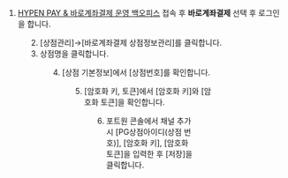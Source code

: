 


1. [HYPEN PAY & 바로계좌결제 운영 백오피스](https://payadmin.hyphen.im/) 접속 후 **바로계좌결제** 선택 후
   로그인을 합니다.

<Figure src={image1} caption="HYPEN 백오피스 로그인 화면" />

2. \[상점관리]→\[바로계좌결제 상점정보관리]를 클릭합니다.
3. 상점명을 클릭합니다.

<Figure src={image2} caption="HYPEN [상점관리] - [상점정보관리] 예시 화면" />

4. \[상점 기본정보]에서 \[상점번호]를 확인합니다.

<Figure src={image3} caption="HYPEN [상점 기본정보] 예시 화면" />

5. \[암호화 키, 토큰]에서 \[암호화 키]와 \[암호화 토큰]을 확인합니다.

<Figure src={image4} caption="HYPEN [암호화 키, 토큰] 예시 화면" />

6. 포트원 콘솔에서 채널 추가 시 \[PG상점아이디(상점 번호)], \[암호화 키], \[암호화 토큰]을
   입력한 후 \[저장]을 클릭합니다.
